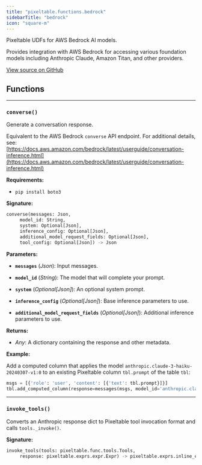 ```yaml
---
title: "pixeltable.functions.bedrock"
sidebarTitle: "bedrock"
icon: "square-m"
---
```


Pixeltable UDFs for AWS Bedrock AI models.

Provides integration with AWS Bedrock for accessing various foundation models including Anthropic Claude, Amazon Titan, and other providers.


<a href="https://github.com/pixeltable/pixeltable/blob/main/pixeltable/functions/bedrock.py#L0" target="_blank">View source on GitHub</a>

## Functions


---

### `converse()`

Generate a conversation response.


Equivalent to the AWS Bedrock `converse` API endpoint. For additional details, see: [https://docs.aws.amazon.com/bedrock/latest/userguide/conversation-inference.html](https://docs.aws.amazon.com/bedrock/latest/userguide/conversation-inference.html)

**Requirements:**

- `pip install boto3`


**Signature:**

```python
converse(messages: Json,
     model_id: String,
     system: Optional[Json],
     inference_config: Optional[Json],
     additional_model_request_fields: Optional[Json],
     tool_config: Optional[Json]) -> Json
```

**Parameters:**

- **`messages`** (*Json*): Input messages.

- **`model_id`** (*String*): The model that will complete your prompt.

- **`system`** (*Optional[Json]*): An optional system prompt.

- **`inference_config`** (*Optional[Json]*): Base inference parameters to use.

- **`additional_model_request_fields`** (*Optional[Json]*): Additional inference parameters to use.


**Returns:**

- *Any*: A dictionary containing the response and other metadata.



**Example:**

<Tip>

Add a computed column that applies the model `anthropic.claude-3-haiku-20240307-v1:0` to an existing Pixeltable column `tbl.prompt` of the table `tbl`:
```python
msgs = [{'role': 'user', 'content': [{'text': tbl.prompt}]}]
tbl.add_computed_column(response=messages(msgs, model_id='anthropic.claude-3-haiku-20240307-v1:0'))
```


</Tip>


---

### `invoke_tools()`

Converts an Anthropic response dict to Pixeltable tool invocation format and calls `tools._invoke()`.


**Signature:**

```python
invoke_tools(tools: pixeltable.func.tools.Tools,
     response: pixeltable.exprs.expr.Expr) -> pixeltable.exprs.inline_expr.InlineDict
```

